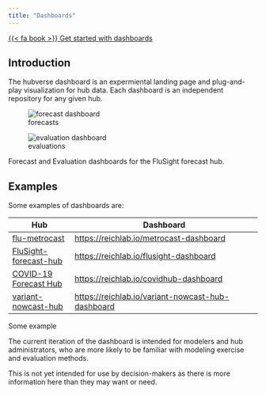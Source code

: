 ```yaml
---
title: "Dashboards"
---
```


[{{< fa book >}} Get started with dashboards](https://hubverse.io/en/latest/user-guide/dashboards.html){.btn .btn-outline-dark .ms-auto}

## Introduction

The hubverse dashboard is an expermiental landing page and plug-and-play
visualization for hub data. Each dashboard is an independent repository for any
given hub.

:::{#fig-dashboards .column-screen layout-ncol=2}

![forecasts](/includes/img/dashboard-forecast.png){alt="forecast dashboard"}

![evaluations](/includes/img/dashboard-eval-heat.png){alt="evaluation dashboard"}

Forecast and Evaluation dashboards for the FluSight forecast hub.
:::


## Examples


Some examples of dashboards are:


| Hub | Dashboard |
| --- | --------- |
| [flu-metrocast](https://github.com/reichlab/flu-metrocast) | <https://reichlab.io/metrocast-dashboard> |
| [FluSight-forecast-hub](https://github.com/cdcepi/FluSight-Forecast-hub) | <https://reichlab.io/flusight-dashboard> |
| [COVID-19 Forecast Hub](https://github.com/CDCgov/covid19-forecast-hub) | <https://reichlab.io/covidhub-dashboard> |
| [variant-nowcast-hub](https://github.com/reichlab/variant-nowcast-hub) | <https://reichlab.io/variant-nowcast-hub-dashboard> |

Some example 

:::{.callout-note}

The current iteration of the dashboard is intended for modelers and hub
administrators, who are more likely to be familiar with modeling exercise and
evaluation methods.

This is not yet intended for use by decision-makers as there is more
information here than they may want or need.

:::

